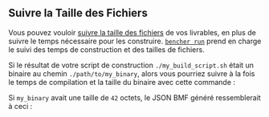 
## Suivre la Taille des Fichiers

Vous pouvez vouloir [suivre la taille des fichiers][track file size] de vos livrables, en plus de suivre le temps nécessaire pour les construire. <code><a href="/fr/docs/explanation/bencher-run/">bencher run</a></code> prend en charge le suivi des temps de construction et des tailles de fichiers.

Si le résultat de votre script de construction `./my_build_script.sh` était un binaire au chemin `./path/to/my_binary`, alors vous pourriez suivre à la fois le temps de compilation et la taille du binaire avec cette commande :

<FileSize />

Si `my_binary` avait une taille de `42` octets, le JSON BMF généré ressemblerait à ceci :

<FileSizeJson />

[track file size]: /fr/docs/how-to/track-file-size/